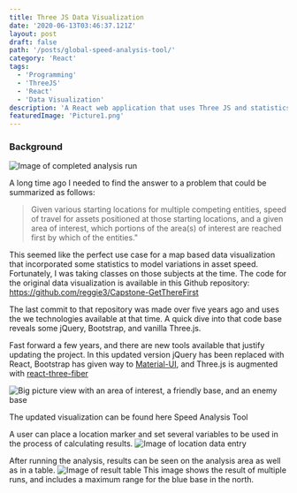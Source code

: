 ```yaml
---
title: Three JS Data Visualization
date: '2020-06-13T03:46:37.121Z'
layout: post
draft: false
path: '/posts/global-speed-analysis-tool/'
category: 'React'
tags:
  - 'Programming'
  - 'ThreeJS'
  - 'React'
  - 'Data Visualization'
description: 'A React web application that uses Three JS and statistics to visualize a global time-disatnce problem related to sea control.'
featuredImage: 'Picture1.png'
---
```



### Background
![Image of completed analysis run](./Picture1.png)

A long time ago I needed to find the answer to a problem that could be summarized as follows:

> Given various starting locations for multiple competing entities, speed of travel for assets positioned at those starting locations, and a given area of interest, which portions of the area(s) of interest are reached first by which of the entities."

This seemed like the perfect use case for a map based data visualization that incorporated some statistics to model variations in asset speed.  Fortunately, I was taking classes on those subjects at the time.
The code for the original data visualization is available in this Github repository: https://github.com/reggie3/Capstone-GetThereFirst 

The last commit to that repository was made over five years ago and uses the we technologies available at that time.  A quick dive into that code base reveals some jQuery, Bootstrap, and vanilla Three.js.

Fast forward a few years, and there are new tools available that justify updating the project.  In this updated version jQuery has been replaced with React, Bootstrap has given way to [Material-UI](https://material-ui.com/), and Three.js is augmented with [react-three-fiber](https://github.com/react-spring/react-three-fiber)

![Big picture view with an area of interest, a friendly base, and an enemy base](./Picture4.png)


<Pullquote>
  The updated visualization can be found here <GatsbyLink to="/global-speed-analysis-tool/">
     Speed Analysis Tool
  </GatsbyLink>
</Pullquote>

A user can place a location marker and set several variables to be used in the process of calculating results.
![Image of location data entry](./Picture2.png)

After running the analysis, results can be seen on the analysis area as well as in a table.
![Image of result table](./Picture3.png)
This image shows the result of multiple runs, and includes a maximum range for the blue base in the north.
